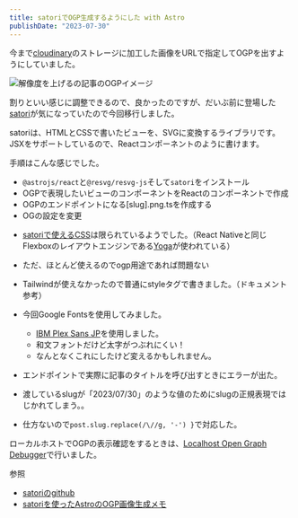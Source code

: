 ```yaml
---
title: satoriでOGP生成するようにした with Astro
publishDate: "2023-07-30"
---
```



今まで[cloudinary](https://cloudinary.com/)のストレージに加工した画像をURLで指定してOGPを出すようにしていました。

![解像度を上げるの記事のOGPイメージ](/images/20230730.png)

割りといい感じに調整できるので、良かったのですが、だいぶ前に登場した[satori](https://github.com/vercel/satori)が気になっていたので今回移行しました。

satoriは、HTMLとCSSで書いたビューを、SVGに変換するライブラリです。JSXをサポートしているので、Reactコンポーネントのように書けます。

手順はこんな感じでした。

- `@astrojs/react`と`@resvg/resvg-js`そして`satori`をインストール
- OGPで表現したいビューのコンポーネントをReactのコンポーネントで作成
- OGPのエンドポイントになる[slug].png.tsを作成する
- OGの設定を変更

<LinkCard url="https://github.com/ryokatsuse/ryokatsuse_web/pull/50" />


- [satoriで使えるCSS](https://github.com/vercel/satori#css)は限られているようでした。（React Nativeと同じFlexboxのレイアウトエンジンである[Yoga](https://yogalayout.com/)が使われている）
 - ただ、ほとんど使えるのでogp用途であれば問題ない
 - Tailwindが使えなかったので普通にstyleタグで書きました。（ドキュメント参考）

- 今回Google Fontsを使用してみました。
  - [IBM Plex Sans JP](https://fonts.google.com/specimen/IBM+Plex+Sans+JP?subset=japanese)を使用しました。
  - 和文フォントだけど太字がつぶれにくい！
  - なんとなくこれにしたけど変えるかもしれません。

- エンドポイントで実際に記事のタイトルを呼び出すときにエラーが出た。
 - 渡しているslugが「2023/07/30」のような値のためにslugの正規表現ではじかれてしまう。。
 - 仕方ないので`post.slug.replace(/\//g, '-') }`で対応した。

ローカルホストでOGPの表示確認をするときは、[Localhost Open Graph Debugger](https://chrome.google.com/webstore/detail/localhost-open-graph-debu/kckjjmiilgndeaohcljonedmledlnkij)で行いました。

参照
- [satoriのgithub](https://github.com/vercel/satori)
- [satoriを使ったAstroのOGP画像生成メモ](https://blog.lacolaco.net/2023/06/astro-satori-og-image-generation/)